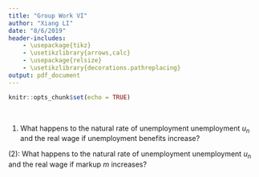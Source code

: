 ```yaml
---
title: "Group Work VI"
author: "Xiang LI"
date: "8/6/2019"
header-includes:
    - \usepackage{tikz}
    - \usetikzlibrary{arrows,calc}
    - \usepackage{relsize}
    - \usetikzlibrary{decorations.pathreplacing}
output: pdf_document
---
```


```r
knitr::opts_chunk$set(echo = TRUE)
```

\textbf{Name:}\makebox[2in]{\hrulefill} 
&nbsp; 
\textbf{UO ID:}\makebox[2in]{\hrulefill}
&nbsp; 


(1) What happens to the natural rate of unemployment unemployment $u_n$ and the real wage if unemployment benefits increase?

\begin{tikzpicture}[scale=1.1]
\draw [thick] (-0.5,0)-- (0,0) -- (5.5,0);
\node [below] at (4.5,-0.2)  {};
\draw [thick] (0,-0.5)-- (0,0) -- (0,5.5);
\node [above] at (0,5.5)  {};
\end{tikzpicture}


(2): What happens to the natural rate of unemployment unemployment $u_n$ and the real wage if markup $m$ increases? 

\begin{tikzpicture}[scale=1.1]
\draw [thick] (-0.5,0)-- (0,0) -- (5.5,0);
\node [below] at (4.5,-0.2)  {};
\draw [thick] (0,-0.5)-- (0,0) -- (0,5.5);
\node [above] at (0,5.5)  {};
\end{tikzpicture}





